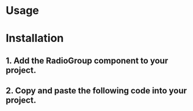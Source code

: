 
<Meta of={Stories} />

# Usage

<Canvas of={Stories.Default} />

<Controls />

# Installation

## 1. Add the RadioGroup component to your project.

## 2. Copy and paste the following code into your project.

<Source language="tsx" code={Code} />
